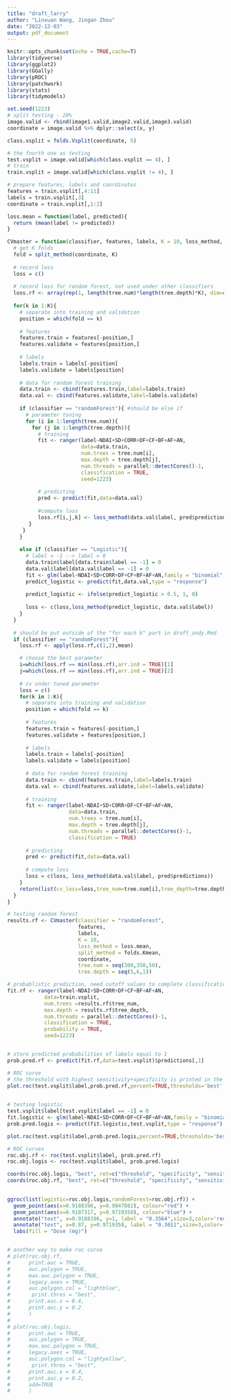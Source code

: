 ```yaml
---
title: "draft_larry"
author: "Linxuan Wang, Jingan Zhou"
date: "2022-12-03"
output: pdf_document
---
```


```r
knitr::opts_chunk$set(echo = TRUE,cache=T)
library(tidyverse)
library(ggplot2)
library(GGally)
library(pROC)
library(patchwork)
library(stats)
library(tidymodels)
```

```r
set.seed(1223)
# split testing - 20%
image.valid <- rbind(image1.valid,image2.valid,image3.valid)
coordinate = image.valid %>% dplyr::select(x, y)

class.vsplit = folds.Vsplit(coordinate, 5)

# the fourth one as testing
test.vsplit = image.valid[which(class.vsplit == 4), ]
# train
train.vsplit = image.valid[which(class.vsplit != 4), ]

# prepare features, labels and coordinates
features = train.vsplit[,4:11]
labels = train.vsplit[,3]
coordinate = train.vsplit[,1:2]
```

```r
loss.mean = function(label, predicted){
  return (mean(label != predicted))
}
```

```r

CVmaster = function(classifier, features, labels, K = 10, loss_method, split_method, coordinate, tree.num = seq(50,600,50), tree.depth = seq(3,20,1)){
  # get K folds
  fold = split_method(coordinate, K)
  
  # record loss
  loss = c()
  
  # record loss for random forest, not used under other classifiers
  loss.rf <- array(rep(1, length(tree.num)*length(tree.depth)*K), dim=c(length(tree.num),length(tree.depth),K))
  
  for(k in 1:K){
    # separate into training and validation
    position = which(fold == k)
    
    # features
    features.train = features[-position,]
    features.validate = features[position,]
    
    # labels
    labels.train = labels[-position]
    labels.validate = labels[position]
    
    # data for random forest training
    data.train <- cbind(features.train,label=labels.train)
    data.val <- cbind(features.validate,label=labels.validate)
    
    if (classifier == "randomForest"){ #should be else if
      # parameter tuning
      for (i in 1:length(tree.num)){
        for (j in 1:length(tree.depth)){
          # training
          fit <- ranger(label~NDAI+SD+CORR+DF+CF+BF+AF+AN,
                        data=data.train,
                        num.trees = tree.num[i],
                        max.depth = tree.depth[j], 
                        num.threads = parallel::detectCores()-1,
                        classification = TRUE,
                        seed=1223)
          
          # predicting
          pred <- predict(fit,data=data.val)
          
          #compute loss
          loss.rf[i,j,k] <- loss_method(data.val$label, pred$predictions)
       }
     }
    }
    
    else if (classifier == "Logistic"){
      # label = -1 --> label = 0
      data.train$label[data.train$label == -1] = 0
      data.val$label[data.val$label == -1] = 0
      fit <- glm(label~NDAI+SD+CORR+DF+CF+BF+AF+AN,family = "binomial",data = data.train)
      predict_logistic <- predict(fit,data.val,type = "response")
      
      predict_logistic <- ifelse(predict_logistic > 0.5, 1, 0)
      
      loss <- c(loss,loss_method(predict_logistic, data.val$label))
    }
  }
  
  # should be put outside of the "for each k" part in draft_andy.Rmd
  if (classifier == "randomForest"){
    loss.rf <- apply(loss.rf,c(1,2),mean)

    # choose the best parameter
    i=which(loss.rf == min(loss.rf),arr.ind = TRUE)[1]
    j=which(loss.rf == min(loss.rf),arr.ind = TRUE)[2]
    
    # cv under tuned parameter
    loss = c()
    for(k in 1:K){
      # separate into training and validation
      position = which(fold == k)
      
      # features
      features.train = features[-position,]
      features.validate = features[position,]
      
      # labels
      labels.train = labels[-position]
      labels.validate = labels[position]
      
      # data for random forest training
      data.train <- cbind(features.train,label=labels.train)
      data.val <- cbind(features.validate,label=labels.validate)
      
      # training
      fit <- ranger(label~NDAI+SD+CORR+DF+CF+BF+AF+AN,
                    data=data.train,
                    num.trees = tree.num[i],
                    max.depth = tree.depth[j], 
                    num.threads = parallel::detectCores()-1,
                    classification = TRUE)
      
      # predicting
      pred <- predict(fit,data=data.val)
      
      # compute loss
      loss = c(loss, loss_method(data.val$label, pred$predictions))
    }
    return(list(cv_loss=loss,tree_num=tree.num[i],tree_depth=tree.depth[j]))
  }
}

```

```r
# testing random forest
results.rf <- CVmaster(classifier = "randomForest", 
                       features, 
                       labels, 
                       K = 10, 
                       loss_method = loss.mean, 
                       split_method = folds.Kmean, 
                       coordinate, 
                       tree.num = seq(300,350,50), 
                       tree.depth = seq(5,6,1))

# probablistic prediction, need cutoff values to complete classification
fit.rf <- ranger(label~NDAI+SD+CORR+DF+CF+BF+AF+AN,
            data=train.vsplit,
            num.trees =results.rf$tree_num,
            max.depth = results.rf$tree_depth,
            num.threads = parallel::detectCores()-1,
            classification = TRUE,
            probability = TRUE,
            seed=1223)


# store predicted probabilities of labels equal to 1
prob.pred.rf <- predict(fit.rf,data=test.vsplit)$predictions[,1]

# ROC curve
# the threshold with highest sensitivity+specificity is printed in the plot
plot.roc(test.vsplit$label,prob.pred.rf,percent=TRUE,thresholds='best',print.thres="best",legacy.axes = T,auc.polygon = T) 
 
```

```r
# testing logistic
test.vsplit$label[test.vsplit$label == -1] = 0
fit.logistic <- glm(label~NDAI+SD+CORR+DF+CF+BF+AF+AN,family = "binomial",data = test.vsplit)
prob.pred.logis <- predict(fit.logistic,test.vsplit,type = "response")

plot.roc(test.vsplit$label,prob.pred.logis,percent=TRUE,thresholds='best',print.thres="best",legacy.axes = T,auc.polygon = T,add=T)
```

```r
# ROC curves
roc.obj.rf <- roc(test.vsplit$label, prob.pred.rf)
roc.obj.logis <- roc(test.vsplit$label, prob.pred.logis)

coords(roc.obj.logis, "best", ret=c("threshold", "specificity", "sensitivity"))
coords(roc.obj.rf, "best", ret=c("threshold", "specificity", "sensitivity"))
  

ggroc(list(logistic=roc.obj.logis,randomForest=roc.obj.rf)) +
  geom_point(aes(x=0.9188396, y=0.9847082), colour="red") +
  geom_point(aes(x=0.9107317, y=0.9719358), colour="blue") +
  annotate("text", x=0.9188396, y=1, label = "0.3564",size=3,color='red') +
  annotate("text", x=0.87, y=0.9719358, label = "0.3011",size=3,color='blue') +
  labs(fill = "Dose (mg)")


# another way to make roc curve
# plot(roc.obj.rf,
#      print.auc = TRUE,
#      auc.polygon = TRUE,
#      max.auc.polygon = TRUE,
#      legacy.axes = TRUE,
#      auc.polygon.col = "lightblue",
#       print.thres = "best",
#      print.auc.x = 0.4,
#      print.auc.y = 0.2
#      )
# 
# plot(roc.obj.logis,
#      print.auc = TRUE,
#      auc.polygon = TRUE,
#      max.auc.polygon = TRUE,
#      legacy.axes = TRUE,
#      auc.polygon.col = "lightyellow",
#       print.thres = "best",
#      print.auc.x = 0.4,
#      print.auc.y = 0.2,
#      add=TRUE
#      )

```


